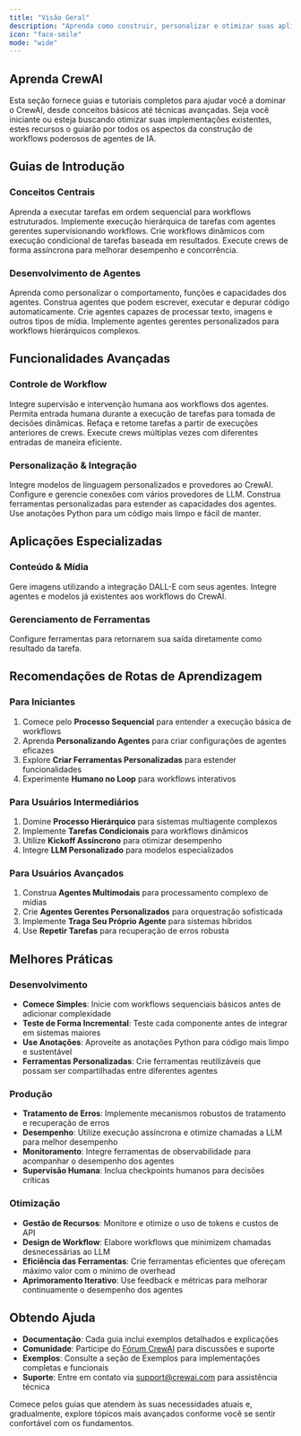 ```yaml
---
title: "Visão Geral"
description: "Aprenda como construir, personalizar e otimizar suas aplicações CrewAI com guias e tutoriais completos"
icon: "face-smile"
mode: "wide"
---
```


## Aprenda CrewAI

Esta seção fornece guias e tutoriais completos para ajudar você a dominar o CrewAI, desde conceitos básicos até técnicas avançadas. Seja você iniciante ou esteja buscando otimizar suas implementações existentes, estes recursos o guiarão por todos os aspectos da construção de workflows poderosos de agentes de IA.

## Guias de Introdução

### Conceitos Centrais
<CardGroup cols={2}>
  <Card title="Processo Sequencial" icon="list-ol" href="/pt-BR/learn/sequential-process">
    Aprenda a executar tarefas em ordem sequencial para workflows estruturados.
  </Card>

  <Card title="Processo Hierárquico" icon="sitemap" href="/pt-BR/learn/hierarchical-process">
    Implemente execução hierárquica de tarefas com agentes gerentes supervisionando workflows.
  </Card>

  <Card title="Tarefas Condicionais" icon="code-branch" href="/pt-BR/learn/conditional-tasks">
    Crie workflows dinâmicos com execução condicional de tarefas baseada em resultados.
  </Card>

  <Card title="Kickoff Assíncrono" icon="bolt" href="/pt-BR/learn/kickoff-async">
    Execute crews de forma assíncrona para melhorar desempenho e concorrência.
  </Card>
</CardGroup>

### Desenvolvimento de Agentes
<CardGroup cols={2}>
  <Card title="Personalizando Agentes" icon="user-gear" href="/pt-BR/learn/customizing-agents">
    Aprenda como personalizar o comportamento, funções e capacidades dos agentes.
  </Card>

  <Card title="Codificando Agentes" icon="code" href="/pt-BR/learn/coding-agents">
    Construa agentes que podem escrever, executar e depurar código automaticamente.
  </Card>

  <Card title="Agentes Multimodais" icon="images" href="/pt-BR/learn/multimodal-agents">
    Crie agentes capazes de processar texto, imagens e outros tipos de mídia.
  </Card>

  <Card title="Agente Gerente Personalizado" icon="user-tie" href="/pt-BR/learn/custom-manager-agent">
    Implemente agentes gerentes personalizados para workflows hierárquicos complexos.
  </Card>
</CardGroup>

## Funcionalidades Avançadas

### Controle de Workflow
<CardGroup cols={2}>
  <Card title="Humano no Loop" icon="user-check" href="/pt-BR/learn/human-in-the-loop">
    Integre supervisão e intervenção humana aos workflows dos agentes.
  </Card>

  <Card title="Entrada Humana na Execução" icon="hand-paper" href="/pt-BR/learn/human-input-on-execution">
    Permita entrada humana durante a execução de tarefas para tomada de decisões dinâmicas.
  </Card>

  <Card title="Repetir Tarefas" icon="rotate-left" href="/pt-BR/learn/replay-tasks-from-latest-crew-kickoff">
    Refaça e retome tarefas a partir de execuções anteriores de crews.
  </Card>

  <Card title="Kickoff para Cada" icon="repeat" href="/pt-BR/learn/kickoff-for-each">
    Execute crews múltiplas vezes com diferentes entradas de maneira eficiente.
  </Card>
</CardGroup>

### Personalização & Integração
<CardGroup cols={2}>
  <Card title="LLM Personalizado" icon="brain" href="/pt-BR/learn/custom-llm">
    Integre modelos de linguagem personalizados e provedores ao CrewAI.
  </Card>

  <Card title="Conexões LLM" icon="link" href="/pt-BR/learn/llm-connections">
    Configure e gerencie conexões com vários provedores de LLM.
  </Card>

  <Card title="Criar Ferramentas Personalizadas" icon="wrench" href="/pt-BR/learn/create-custom-tools">
    Construa ferramentas personalizadas para estender as capacidades dos agentes.
  </Card>

  <Card title="Usando Anotações" icon="at" href="/pt-BR/learn/using-annotations">
    Use anotações Python para um código mais limpo e fácil de manter.
  </Card>
</CardGroup>

## Aplicações Especializadas

### Conteúdo & Mídia
<CardGroup cols={2}>
  <Card title="Geração de Imagens DALL-E" icon="image" href="/pt-BR/learn/dalle-image-generation">
    Gere imagens utilizando a integração DALL-E com seus agentes.
  </Card>

  <Card title="Traga Seu Próprio Agente" icon="user-plus" href="/pt-BR/learn/bring-your-own-agent">
    Integre agentes e modelos já existentes aos workflows do CrewAI.
  </Card>
</CardGroup>

### Gerenciamento de Ferramentas
<CardGroup cols={2}>
  <Card title="Forçar Saída da Ferramenta como Resultado" icon="hammer" href="/pt-BR/learn/force-tool-output-as-result">
    Configure ferramentas para retornarem sua saída diretamente como resultado da tarefa.
  </Card>
</CardGroup>

## Recomendações de Rotas de Aprendizagem

### Para Iniciantes
1. Comece pelo **Processo Sequencial** para entender a execução básica de workflows
2. Aprenda **Personalizando Agentes** para criar configurações de agentes eficazes
3. Explore **Criar Ferramentas Personalizadas** para estender funcionalidades
4. Experimente **Humano no Loop** para workflows interativos

### Para Usuários Intermediários
1. Domine **Processo Hierárquico** para sistemas multiagente complexos
2. Implemente **Tarefas Condicionais** para workflows dinâmicos
3. Utilize **Kickoff Assíncrono** para otimizar desempenho
4. Integre **LLM Personalizado** para modelos especializados

### Para Usuários Avançados
1. Construa **Agentes Multimodais** para processamento complexo de mídias
2. Crie **Agentes Gerentes Personalizados** para orquestração sofisticada
3. Implemente **Traga Seu Próprio Agente** para sistemas híbridos
4. Use **Repetir Tarefas** para recuperação de erros robusta

## Melhores Práticas

### Desenvolvimento
- **Comece Simples**: Inicie com workflows sequenciais básicos antes de adicionar complexidade
- **Teste de Forma Incremental**: Teste cada componente antes de integrar em sistemas maiores
- **Use Anotações**: Aproveite as anotações Python para código mais limpo e sustentável
- **Ferramentas Personalizadas**: Crie ferramentas reutilizáveis que possam ser compartilhadas entre diferentes agentes

### Produção
- **Tratamento de Erros**: Implemente mecanismos robustos de tratamento e recuperação de erros
- **Desempenho**: Utilize execução assíncrona e otimize chamadas a LLM para melhor desempenho
- **Monitoramento**: Integre ferramentas de observabilidade para acompanhar o desempenho dos agentes
- **Supervisão Humana**: Inclua checkpoints humanos para decisões críticas

### Otimização
- **Gestão de Recursos**: Monitore e otimize o uso de tokens e custos de API
- **Design de Workflow**: Elabore workflows que minimizem chamadas desnecessárias ao LLM
- **Eficiência das Ferramentas**: Crie ferramentas eficientes que ofereçam máximo valor com o mínimo de overhead
- **Aprimoramento Iterativo**: Use feedback e métricas para melhorar continuamente o desempenho dos agentes

## Obtendo Ajuda

- **Documentação**: Cada guia inclui exemplos detalhados e explicações
- **Comunidade**: Participe do [Fórum CrewAI](https://community.crewai.com) para discussões e suporte
- **Exemplos**: Consulte a seção de Exemplos para implementações completas e funcionais
- **Suporte**: Entre em contato via [support@crewai.com](mailto:support@crewai.com) para assistência técnica

Comece pelos guias que atendem às suas necessidades atuais e, gradualmente, explore tópicos mais avançados conforme você se sentir confortável com os fundamentos.
